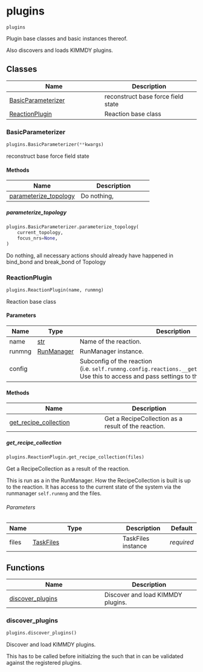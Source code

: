 # plugins { #kimmdy.plugins }

`plugins`

Plugin base classes and basic instances thereof.

Also discovers and loads KIMMDY plugins.

## Classes

| Name | Description |
| --- | --- |
| [BasicParameterizer](#kimmdy.plugins.BasicParameterizer) | reconstruct base force field state |
| [ReactionPlugin](#kimmdy.plugins.ReactionPlugin) | Reaction base class |

### BasicParameterizer { #kimmdy.plugins.BasicParameterizer }

```python
plugins.BasicParameterizer(**kwargs)
```

reconstruct base force field state

#### Methods

| Name | Description |
| --- | --- |
| [parameterize_topology](#kimmdy.plugins.BasicParameterizer.parameterize_topology) | Do nothing, |

##### parameterize_topology { #kimmdy.plugins.BasicParameterizer.parameterize_topology }

```python
plugins.BasicParameterizer.parameterize_topology(
    current_topology,
    focus_nrs=None,
)
```

Do nothing,
all necessary actions should already have happened in bind_bond and break_bond of Topology

### ReactionPlugin { #kimmdy.plugins.ReactionPlugin }

```python
plugins.ReactionPlugin(name, runmng)
```

Reaction base class

#### Parameters {.doc-section .doc-section-parameters}

| Name   | Type                                         | Description                                                                                                                                       | Default    |
|--------|----------------------------------------------|---------------------------------------------------------------------------------------------------------------------------------------------------|------------|
| name   | [str](`str`)                                 | Name of the reaction.                                                                                                                             | _required_ |
| runmng | [RunManager](`kimmdy.runmanager.RunManager`) | RunManager instance.                                                                                                                              | _required_ |
| config |                                              | Subconfig of the reaction (i.e. `self.runmng.config.reactions.__getattribute__(self.name)`. Use this to access and pass settings to the reaction. | _required_ |

#### Methods

| Name | Description |
| --- | --- |
| [get_recipe_collection](#kimmdy.plugins.ReactionPlugin.get_recipe_collection) | Get a RecipeCollection as a result of the reaction. |

##### get_recipe_collection { #kimmdy.plugins.ReactionPlugin.get_recipe_collection }

```python
plugins.ReactionPlugin.get_recipe_collection(files)
```

Get a RecipeCollection as a result of the reaction.

This is run as a [](`~kimmdy.tasks.Task`) in the RunManager.
How the RecipeCollection is built is up to the reaction.
It has access to the current state of the system via the
runmanager `self.runmng` and the files.

###### Parameters {.doc-section .doc-section-parameters}

| Name   | Type                                  | Description        | Default    |
|--------|---------------------------------------|--------------------|------------|
| files  | [TaskFiles](`kimmdy.tasks.TaskFiles`) | TaskFiles instance | _required_ |

## Functions

| Name | Description |
| --- | --- |
| [discover_plugins](#kimmdy.plugins.discover_plugins) | Discover and load KIMMDY plugins. |

### discover_plugins { #kimmdy.plugins.discover_plugins }

```python
plugins.discover_plugins()
```

Discover and load KIMMDY plugins.

This has to be called before initialzing the [](`~kimmdy.config.Config`) such that
in can be validated against the registered plugins.